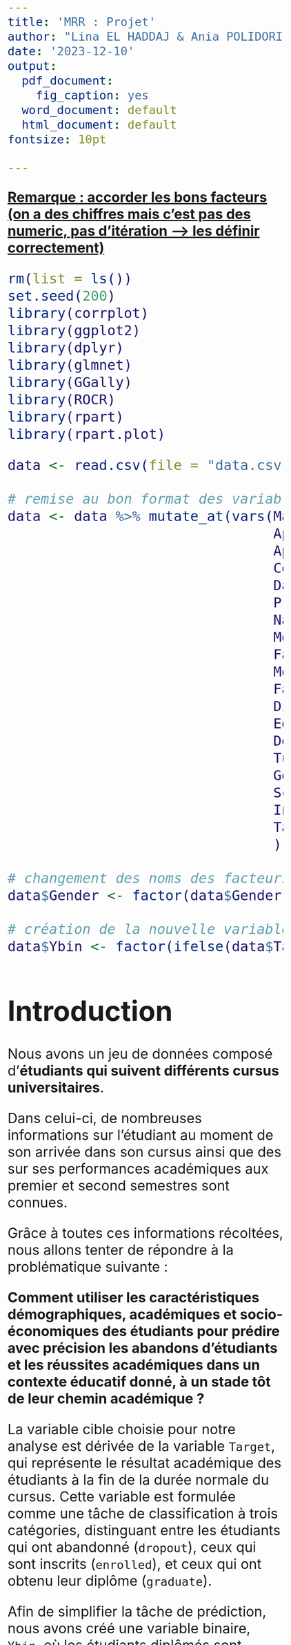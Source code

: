 ---
title: 'MRR : Projet'
author: "Lina EL HADDAJ & Ania POLIDORI"
date: '2023-12-10'
output:
  pdf_document:
    fig_caption: yes
  word_document: default
  html_document: default
fontsize: 10pt

---

```{=html}
<style type="text/css">
  body .main-container{
   max-width: 1100px !important;
   width: 1100px !important;
  }
  body {
    max-width: 1100px !important;
    margin = auto;
    padding: 5em;
  }
  body, td{
    font-size: 2em;
  }
  code.r{
    font-size: 1em;
  }
  pre{
    font-size: 1em;
    color: #191970;
  }
</style>
```
[**Remarque : accorder les bons facteurs (on a des chiffres mais c'est pas des numeric, pas d'itération --\> les définir correctement)**]{.underline}

```{r setup, include=FALSE}
rm(list = ls())
set.seed(200)
library(corrplot)
library(ggplot2)
library(dplyr)
library(glmnet)
library(GGally)
library(ROCR)
library(rpart)
library(rpart.plot)
```

```{r}
data <- read.csv(file = "data.csv", sep = ';', header = TRUE)

# remise au bon format des variables à facteurs
data <- data %>% mutate_at(vars(Marital.status,
                                Application.mode,
                                Application.order,
                                Course,
                                Daytime.evening.attendance.,
                                Previous.qualification, 
                                Nacionality,
                                Mother.s.qualification,
                                Father.s.qualification,
                                Mother.s.occupation,
                                Father.s.occupation,
                                Displaced,
                                Educational.special.needs,
                                Debtor,
                                Tuition.fees.up.to.date, 
                                Gender,
                                Scholarship.holder,
                                International, 
                                Target
                                ), as.factor) 

# changement des noms des facteurs du genre (pour que ce soit plus intuitif dans les analyses)
data$Gender <- factor(data$Gender, labels=c("F", "M"))

# création de la nouvelle variable cible
data$Ybin <- factor(ifelse(data$Target == "Graduate", 1, 0))

```


# Introduction

Nous avons un jeu de données composé d'**étudiants qui suivent différents cursus universitaires**. 

Dans celui-ci, de nombreuses informations sur l'étudiant au moment de son arrivée dans son cursus ainsi que des sur ses performances académiques aux premier et second semestres sont connues. 

Grâce à toutes ces informations récoltées, nous allons tenter de répondre à la problématique suivante : 

**Comment utiliser les caractéristiques démographiques, académiques et socio-économiques des étudiants pour prédire avec précision les abandons d'étudiants et les réussites académiques dans un contexte éducatif donné, à un stade tôt de leur chemin académique ?**


La variable cible choisie pour notre analyse est dérivée de la variable `Target`, qui représente le résultat académique des étudiants à la fin de la durée normale du cursus. Cette variable est formulée comme une tâche de classification à trois catégories, distinguant entre les étudiants qui ont abandonné (`dropout`), ceux qui sont inscrits (`enrolled`), et ceux qui ont obtenu leur diplôme (`graduate`).

Afin de simplifier la tâche de prédiction, nous avons créé une variable binaire, `Ybin`, où les étudiants diplômés sont représentés par 1, et les étudiants inscrits ou ayant abandonné par 0. Cette approche nous permet de concentrer notre modèle sur la prédiction de la réussite académique à la fin de la durée normale du cursus, en distinguant de manière binaire entre les étudiants qui obtiennent leur diplôme et ceux qui n'atteignent pas cet objectif, simplifiant ainsi la complexité de la tâche de classification initiale à trois catégories.


Dans une première partie (*cf. rendu 1*), nous avons effectué une étude préliminaire de nos données. Grâce à celle-ci, nous avons pu observer de la corrélation entre certaines de nos variables explicatives, ainsi qu'un lien probable entre certaines de nos variables explicatives et notre variable cible. On va donc modéliser nos données pour tenter d'expliquer et prédire au mieux notre variable cible. 


# Modèle complet

Dans un premier temps, notre variable cible étant maintenant une variable binaire, nous allons effectuer un modèle logistique complet, c'est-à-dire prenant en compte toutes les variables du jeu de données. Cette modélisation nous permettra déjà de savoir si au moins une des variables est significative dans notre modèle, et donc s'il est pertinent de tenter de modéliser la variable cible avec au moins une de ces variables prédictives. 

```{r}
# on retire la variable Target pour ne pas avoir de conflit avec notre nouvelle variable cible
data <- data %>% select(-Target)

# modèle complet 
mod_log <- glm(Ybin ~ . , data, family = "binomial")
summary(mod_log)
```

Plusieurs des variables présentes dans ce modèle ont une p-value < $\alpha = 5\%$ , tels que **Curricular.units.2nd.sem..approved.**  ou **Tuition.fees.up.to.date**, les analyses ont donc pu être continuées. 

Mais ce modèle affiche un message permettant de comprendre qu'il y a des problèmes de convergence dans le modèle ce qui va entraîner des problèmes dans le calcul des coefficients. 4 des coefficients n'ont pas pu être définis à cause de singularités, et d'autres affichent des coefficients NA. 

Mais il va quand même être possible d'effectuer des modèles logistiques à l'aide d'autres méthodes. 


# Echantillonnage 

Avant de modéliser les données, le jeu de données a du être découpé aléatoirement en 2 échantillons : un échantillon apprentissage (train) avec $70\%$ du jeu de données initial et un échantillon test avec $30\%$ du jeu de données initial. Cela permettra d'effectuer la modélisation sur l'échantillon d'apprentissage et ensuite de tester ce modèle et effectuer des prédictions sur l'échantillon test qui ne sera pas encore touché.

```{r}
# indices aléatoires pour split le dataset
indices <- sample(1:nrow(data), size = floor(0.70 * nrow(data)))

# échantillon train
train_set <- data[indices,]

#échantillon test
test_set <- data[-indices,]
```

Il a fallu vérifier que le jeu de données a été découpé de façon assez uniforme sur la variable cible afin de ne pas se retrouver avec un manque de données pour créer les modèles. 

```{r}
# summary pour voir les répartitions de toutes les variables
# summary(train_set)
# summary(test_set)
```

```{r}
# proportions de la variable cible dans les deux nouveaux jeux de données
# pour l'échantillon train
round(prop.table(table(train_set$Ybin)) * 100, 2)
# pour l'échantillon test
round(prop.table(table(test_set$Ybin)) * 100, 2)
```


# Modélisation

Afin de trouver un modèle permettant de prédire au mieux notre variable cible, nous allons effectuer deux types de modélisations différentes : la régression logistique pénalisée RIDGE ($\ell_2$) et la régression logistique pénalisée LASSO ($\ell_1$).  

Avec la régression logistique, on peut rencontrer des problèmes de sur-entraînement (*overfitting*) et de colinéarité entre les variables explicatives. 

C'est pour cela que l'on va faire les modèles RIDGE et LASSO : ce sont des régressions qui vont pénaliser les coefficients afin d'avoir un compromis acceptable entre la performance du modèle et la pénalisation des coefficients, en minimisant l'erreur de prédiction tout en homogéninisant les valeurs des paramètres.  

Dans les méthodes de régression pénalisées, $\lambda$ représente l'hyperparamètre clé utilisé pour régulariser les modèles. 

En somme, $\lambda$ reste un outil clé dans la boîte à outils de la régularisation, mais son application dépend du modèle et de ses caractéristiques spécifiques, justifiant son utilisation dans des contextes comme la régression RIDGE et LASSO, mais pas nécessairement dans tous les types de modélisation, notamment la modélisation logistique classique.

Pour LASSO, $\lambda$ favorise la parcimonie, forçant certains coefficients à zéro pour une sélection automatique de variables. 

RIDGE ne va pas vraiment servir à faire de la sélection de variables, mais plutôt à enlever la multi colinéarité des variables.

Contrairement à RIDGE, qui prévient le sur-ajustement en restreignant les coefficients, LASSO offre une solution plus épurée

Dans la modélisation logistique, l'utilisation de $\lambda$ n'est pas courante. 
Les régularisations se font souvent via d'autres mécanismes, comme la pénalité Elastic Net, rendant $\lambda$ spécifique aux approches RIDGE et LASSO.


Les pénalités étant définies en terme de valeurs numériques des coefficients, on va devoir transformer toutes nos variables factorielles (sauf la variable cible) en variables binaires. 

```{r}
# jeu train et test avec toutes les variables factorielles transformées en binaire
# sans la variable cible
x_train <- model.matrix(Ybin ~ . -1 , data = train_set)
x_test <- model.matrix(Ybin ~ . -1 , data = test_set)
```


```{r}
# ajustement du modèle ridge
mod_ridge <- glmnet(x = x_train , y = train_set$Ybin, family = "binomial", alpha = 0)

# ajustement du modèle lasso 
mod_lasso <- glmnet(x = x_train, y = train_set$Ybin, family = "binomial", alpha = 1)

# pour avoir les coefficients de chaque variable par régression
# pour chacun des 100 lambdas pris
## coef.glmnet(mod_ridge)
## coef.glmnet(mod_lasso)
```

En effectuant ces deux régressions avec la commande `glmnet`, un objet en ressort avec plusieurs informations. La valeur de $\lambda$ n'ayant pas été spécifiée, cet objet va contenir 100 valeurs de $\lambda$ différentes. Pour chacun de ces $\lambda$, il y aura les coefficients associés après la pénalisation. 

```{r}
# graphiques des coefficients en fonction des log des lambdas
par(mfrow = c(1,2))
plot(mod_ridge, xvar = "lambda", main = "RIDGE", cex.main = 0.8)
plot(mod_lasso, xvar = "lambda", main = "LASSO", cex.main = 0.8)
```

Les valeurs des $log(\lambda)$ prises dans les modélisations ne sont pas les mêmes : celles utilisées dans la modélisation RIDGE sont en générales plus grandes que celles prises dans la modélisation LASSO. Mais ce qui en ressort pour les 2 modélisations est que plus le $\lambda$ pris est grand, plus les coefficients ont tendance à avoir une valeur nulle. C'est une des **particularités** du paramètre $\lambda$ : plus il est grand, moins il y aura de coefficients. Mais ce qui change de RIDGE à LASSO et qui est visible à travers ces deux graphiques est que les coefficients RIDGE vont converger vers 0 tous à peu près au même $\lambda$ quand il devient très grand, tandis que les coefficients LASSO vont converger vers 0 pour n'importe quel $\lambda$ même s'ils vont presque tous être nuls quand le $\lambda$ est élevé. 

Mais afin d'avoir un modèle pénalisant permettant quand même d'avoir un bon pouvoir prédictif, il faut trouver le **meilleur lambda**. Il est donc nécessaire de faire de la validation croisée. 


# Validation croisée

La validation croisée va permettre de partitionner les données en plusieurs sous-ensembles grâce à la méthode des **k-folds**. Cette méthode divise les données en plis (*folds*) de taille égale. On utilisera les données d'apprentissage pour cela. 

Pour chaque pli, la validation croisée va ajuster le modèle sur les *k-1* plis restants (*ensemble d'entraînement*) et évalué sur le pli retenu (*ensemble de validation*). Ce processus est répété *k* fois, chaque pli servant une fois comme ensemble de validation. 

La validation croisée va permettre de trouver le $\lambda$ optimal, cest-à-dire le $\lambda$ qui maximise les performances moyennes sur les ensembles de validation, c'est à dire sur tous les plis.

Avec la commande `cv.glmnet`, le $\lambda$ choisi est celui qui minimise la déviance binomiale. 
C'est une mesure du **mauvais ajustement** du modèle par rapport aux données et une déviance basse pour un modèle logistique indique un bon ajustement du modèle aux données. 

$$D = -2 \times \ell(\hat{\beta})$$ avec $\ell(\hat{\beta})$ la log-vraisemblance sur notre modèle avec les coefficients $\hat{\beta}$. 

```{r}
# on prend 10 k folds, le nombre de folds par défaut 

# cross validation ridge 
cv_ridge <- cv.glmnet(x = x_train, y = train_set$Ybin, family = "binomial", alpha = 0)
# lambda optimal ridge
best_lambda_ridge <- cv_ridge$lambda.min
cat("Lambda optimal ridge :", best_lambda_ridge, "\n")

# cross validation lasso 
cv_lasso <- cv.glmnet(x = x_train, y = train_set$Ybin, family = "binomial", alpha = 1)

# lambda optimal lasso 
best_lambda_lasso <- cv_lasso$lambda.min
cat("Lambda optimal lasso :", best_lambda_lasso, "\n")

# graphiques déviance binomiale en fonction des log lambda
# droite pointillé bleue correspond au lambda optimal

par(mfrow = c(1,2))
# pour la cross validation ridge
plot(cv_ridge, main = "RIDGE")
abline(v = log(best_lambda_ridge), col = "blue", lty = 2, lwd = 2) 
# pour la cross validation lasso 
plot(cv_lasso, main = "LASSO")
abline(v = log(best_lambda_lasso), col = "blue", lty = 2, lwd = 2)
```

Il s'agit de graphiques représentant tous les $\lambda$ qui ont été testés avec la cross validation, en affichant leur log, par rapport à la déviance binomiale. 

Les $\lambda$ optimals en fonction de la méthode ne vont pas du tout être les mêmes : pour RIDGE, le $\lambda$ optimal est d'environ 0.0287 , qui est également un des plus petits $\lambda$ pris en compte dans la modélisation RIDGE initiale (avec 100 valeurs de $\lambda$ différentes) tandis que pour LASSO, le lambda optimal est d'environ 0.0052 et n'est pas un des plus petits pris en compte dans la modélisation, pourtant c'est bien celui qui minimise la déviance comme on peut le voir dans ce graphique. 


Le **choix** de ces $\lambda$ va permettre de passer à la dernière étape pour le choix du modèle final : les prédictions sur l'échantillon test. 


# Prédictions sur l'échantillon test

Les prédictions vont permettre de mesurer la performance des deux modèles sur un échantillon non entraîné. 

Dans un premier temps, il faut prédire les probabilités de la variable cible, qui vont ensuite être transformées en prédictions binaires de la variable cible. Pour cela, on va utiliser un seuil $S = 0.5$ (choisi par le critère MAP) mais cela ne veut pas dire que c'est le seuil le plus approprié pour mesurer les performances des modèles. Il sera vu juste après comment trouver un seuil acceptable. A partir de ce seuil, si l'estimation de la probabilité > S, alors la prédiction de la variable cible $\hat{Y} = 1$. Sinon, $\hat{Y} = 0$. 

```{r}
# estimations des probabilités de la variable cible
pred_probs_ridge <- predict(mod_ridge, newx = x_test, s = best_lambda_ridge, type = "response")
pred_probs_lasso <- predict(mod_lasso, newx = x_test, s = best_lambda_lasso, type = "response")

# transformations des probabilités en prédictions binaires (0 ou 1)
pred_classes_ridge <- ifelse(pred_probs_ridge > 0.5, 1, 0)
pred_classes_lasso <- ifelse(pred_probs_lasso > 0.5, 1, 0)

# stockage des prédictions et probas dans un dataframe
result_ridge <- cbind.data.frame(pred_probs_ridge, pred_classes_ridge)
colnames(result_ridge) <- c("Probabilités", "Prédictions")

result_lasso <- cbind.data.frame(pred_probs_lasso, pred_classes_lasso)
colnames(result_lasso) <- c("Probabilités", "Prédictions")
```


C'est à partir de ces prédictions que les performances du modèle vont être mesurées. 

# Performances

## Matrice de confusion 

```{r, fig.show='hold'}
# créations des matrices de confusions
conf_matrix_ridge <- addmargins(table(Prédictions = pred_classes_ridge, Réalité = test_set$Ybin))
conf_matrix_lasso <- addmargins(table(Prédictions = pred_classes_lasso, Réalité = test_set$Ybin))

# affichage matrice de confusion ridge
cat("\n", "RIDGE", "\n")
print(conf_matrix_ridge)

# affichage matrice de confusion lasso
cat("\n", "LASSO", "\n")
print(conf_matrix_lasso)
```

Ces matrices de confusions contiennent plusieurs informations : 

-   **Vrais Positifs (VP) :** Cela représente le nombre d'étudiants pour lesquels le modèle a correctement prédit la réussite. ($\hat{Y} = 1$ quand $Y = 1$)

    Le modèle RIDGE contient 578 VP contre 581 pour le modèle LASSO 
    
-   **Vrais** **Négatifs (VN) :** Cela représente le nombre d'étudiants pour lesquels le modèle a correctement prédit l'échec ($\hat{Y} = 0$ quand $Y = 0$)

    548 pour RIDGE contre 559 pour LASSO 

-   **Faux Positifs (FP) :** Cela signifie que le modèle a prédit à tort la réussite pour ces étudiants. ($\hat{Y} = 1$ quand $Y = 0$)

    133 pour RIDGE contre 122 pour LASSO

-   **Faux Négatifs (FN) :** Cela signifie que le modèle a omis de prédire la réussite pour ces étudiants. ($\hat{Y} = 0$ quand $Y = 1$)

    69 pour RIDGE contre 66 pour LASSO
    
    
Le modèle LASSO a une meilleure capacité à prédire à la fois les succès (VP élevés) et les échecs (VN élevés) que le modèle RIDGE. Les faux positifs (prédire à tort le succès) sont relativement faibles pour les deux modèles mais plus pour LASSO, ce qui suggère que le modèle n'est pas trop optimiste dans ses prédictions.
Les faux négatifs (manquer la prédiction de réussite) sont deux fois plus faibles, indiquant que le modèle pourrait être assez sensible à ne pas manquer les réussites. 


Mais ces matrices de confusions peuvent également permettre de trouver des indicateurs sur le modèle permettant de connaître le bon ajustement ou non des modèles. 

```{r, fig.show='hold'}
# Création d'une fonction pour afficher plusieurs métriques d'évaluation
evaluate_model <- function(actual, predicted) {
  confusion_matrix <- table(Prédiction = predicted, Réalité = actual)
  accuracy <- sum(diag(confusion_matrix)) / sum(confusion_matrix)
  precision <- confusion_matrix[2, 2] / sum(confusion_matrix[, 2])
  recall <- confusion_matrix[2, 2] / sum(confusion_matrix[2, ])
  f1_score <- 2 * (precision * recall) / (precision + recall)
  specificity = confusion_matrix[1,1] / sum(confusion_matrix[,1])
  
  cat("Précision :", precision, "\n")
  cat("Rappel :", recall, "\n")
  cat("F-mesure :", f1_score, "\n")
  cat("Exactitude (Accuracy) :", accuracy, "\n")
  cat("Spécificité :", specificity, "\n")
  
  return(confusion_matrix)
}

# Utilisation de la fonction
cat("\n", "RIDGE", "\n")
eval_ridge <- evaluate_model(test_set$Ybin, pred_classes_ridge)
cat("\n", "LASSO", "\n")
eval_lasso <- evaluate_model(test_set$Ybin, pred_classes_lasso)
```

-   **Précision (Precision) : **

    Elle mesure la proportion de vrais positifs parmi les instances prédites comme positives.
    Elle indique ici les étudiants prédits comme réussissant (diplômés) qui le sont réellement.
    Elle est plus élevée pour le modèle LASSO à 89.8% que pour le modèle RIDGE a 89.33%, mais on ne remarque pas réellement de grosses distinctions entre les deux. 
    
-    **Rappel (Recall) / Sensibilité : **

    Également appelé sensibilité, il mesure la proportion de vrais positifs parmi toutes les instances réellement positives. Ces sont les étudiants réellement diplômés qui ont été correctement identifiés par le modèle.

-   **F-mesure :**

    C'est une moyenne harmonique de la précision et du rappel.
    Elle donne une mesure équilibrée entre les deux.

-   **Exactitude (Accuracy) :**

    Elle mesure la proportion totale de prédictions correctes (vrais positifs + vrais négatifs).


-   **Spécificité :**

    Elle mesure la capacité du modèle à reconnaître les étudiants non diplômés parmi les étudiants non diplomés. 
    
    
En comparant toutes ces mesures, on voit que LASSO a de meilleures performances que RIDGE. 


    








## Courbes ROC et AUC





# Éxtension de l'étude

Malgré les diverses options d'extension possibles pour notre étude de jeu de données, nous avons délibérément choisi d'explorer une approche différente en adoptant un arbre de classification plutôt que d'opter pour un modèle de régression Elastic Net ou un classificateur k plus proches voisins (k-NN). Cette décision repose sur plusieurs considérations clés :

1.  **Interprétabilité :** Les arbres de classification se distinguent par leur facilité d'interprétation et de visualisation. Leur logique sous-jacente est rendue transparente grâce à des règles de décision simples.

2.  **Non-linéarité :** Les arbres sont capables de saisir des relations non linéaires entre les caractéristiques et la variable cible sans nécessiter une spécification explicite de la forme fonctionnelle.

3.  **Adaptabilité :** Les arbres peuvent traiter efficacement des jeux de données mixtes, comprenant à la fois des caractéristiques catégorielles et numériques, sans nécessiter un prétraitement intensif.

4.  **Robustesse aux valeurs aberrantes :** Comparativement à certains modèles linéaires, les arbres de classification démontrent une relative robustesse face aux valeurs aberrantes.

5.  **Découverte de quelque chose de différent :** En plus des considérations techniques, notre choix reflète également un désir d'exploration et de découverte dans le cadre de notre projet, et l'opportunité de tirer parti des particularités de notre ensemble de données.

```{r}
# Choix des variables pertinentes
selected_vars <- c("Previous.qualification", "Admission.grade", "Debtor", "Mother.s.occupation")

# Création d'un sous-ensemble avec les variables sélectionnées
subset_data <- data[, c(selected_vars, "Ybin")]

# Construction de l'arbre de classification
tree_model <- rpart(Ybin ~ ., data = subset_data, method = "class")

# Visualisation de l'arbre avec des informations détaillées
rpart.plot(tree_model, extra = 101, under = TRUE, type = 2, fallen.leaves = TRUE)
```

```{r}
summary(tree_model)
```

1.  **Variables importantes :**

    -   La variable la plus importante est "Debtor", contribuant à 55 % de l'importance globale. Cela suggère que le fait d'avoir des dettes a un impact significatif sur la prédiction de la variable cible "Ybin" et donc sur la diplomation des étudiants.
    -   Ensuite, "Admission.grade" contribue à 22 %, ce qui indique que les notes d'admission sont également un facteur crucial dans la prise de décision.
    -   "Mother.s.occupation" contribue à 15 %, ce qui suggère que le métier de la mère de l'étudiant joue un rôle important dans la prédiction.
    -   "Previous.qualification" contribue à 7 %, indiquant que le niveau d'éducation précédent a une influence moindre mais non négligeable.

2.  **Nœuds de décision :**

    -   Le nœud 3 (à gauche du nœud principal) utilise principalement la variable "Admission.grade" pour décider de la classification.

    -   Le nœud 7 (à droite du nœud principal) utilise la variable "Mother.s.occupation" pour prendre des décisions.

3.  **Feuilles :**

    -   Les feuilles fournissent des probabilités de classe, par exemple, le nœud 2 (feuille) prédit la classe 0 (non diplomé) avec une probabilité de 0,799, indiquant une forte confiance dans la prédiction.

    -   Le nœud 15 (feuille) prédit la classe 1 (diplômé) avec une probabilité de 0,591.

4.  **Erreurs de classification :**

    -   L'erreur de classification diminue à mesure que l'arbre progresse. Les feuilles ont des erreurs de classification spécifiques, par exemple, le nœud 15 a une erreur de 40,93 %.

5.  **Variables de division :**

    -   L'arbre utilise des variables spécifiques pour diviser les nœuds, telles que "Debtor", "Admission.grade", "Mother.s.occupation", et "Previous.qualification".

Maintenant, examinons les résultats de l'arbre de classification pour chaque variable une à une :

1.  **Debtor (Endetté) :**

    -   **Variable Importance :** 55

    -   L'arbre commence par diviser les données en fonction de la variable "Debtor". La division la plus significative est basée sur le fait d'être endetté ou non.

    -   **Feuille 2 (Endetté) :** Il y a 503 observations dans cette feuille, avec une probabilité de 20% de diplomation (Ybin = 0) et 80% de non-diplomation (Ybin = 1).

    -   **Feuille 3 (Non-endetté) :** Il y a 3921 observations dans cette feuille, avec une probabilité de diplomation de 46% (Ybin = 1) et de non-diplomation de 54% (Ybin = 0).

2.  **Admission.grade (Note d'admission) :**

    -   **Variable Importance :** 22

    -   L'arbre effectue une division supplémentaire en fonction de la note d'admission, en particulier, si la note d'admission est inférieure à 112.25.

    -   **Feuille 6 (Note d'admission \< 112.25) :** Il y a 514 observations dans cette feuille, avec une probabilité de diplomation de 37% (Ybin = 1) et de non-diplomation de 63% (Ybin = 0).

    -   **Feuille 7 (Note d'admission \>= 112.25) :** Il y a 3407 observations dans cette feuille, avec une probabilité de diplomation de 44% (Ybin = 1) et de non-diplomation de 56% (Ybin = 0).

3.  **Mother's Occupation (Profession de la mère) :**

    -   **Variable Importance :** 15

    -   L'arbre effectue une division basée sur la profession de la mère.

    -   **Feuille 14 (Profession de la mère catégorie 0, 1 ou 2) :** Il y a 558 observations dans cette feuille, avec une probabilité de diplomation de 42% (Ybin = 1) et de non-diplomation de 58% (Ybin = 0).

    -   **Feuille 15 (Profession de la mère catégorie 3 à 194) :** Il y a 2849 observations dans cette feuille, avec une probabilité de diplomation de 41% (Ybin = 1) et de non-diplomation de 59% (Ybin = 0).

4.  **Previous qualification (Qualification précédente) :**

    -   **Variable Importance :** 7

    -   L'arbre effectue une division basée sur la qualification précédente.

    -   **Feuille 30 (Qualification précédente catégorie 1 à 15) :** Il y a 345 observations dans cette feuille, avec une probabilité de diplomation de 46% (Ybin = 1) et de non-diplomation de 54% (Ybin = 0).

    -   **Feuille 31 (Qualification précédente catégorie 19 à 43) :** Il y a 2504 observations dans cette feuille, avec une probabilité de diplomation de 39% (Ybin = 1) et de non-diplomation de 61% (Ybin = 0).

Ces résultats fournissent des informations sur la manière dont chaque variable influence la prédiction de diplomation. Par exemple, être endetté semble avoir un impact significatif, tout comme la note d'admission. La profession de la mère et la qualification précédente ont également un certain effet, bien que moins important.

En effet, l'accès à l'éducation supérieure représente souvent un défi financier important pour de nombreuses personnes, avec le coût annuel des études universitaires dans leur pays nécessitant parfois d'importants sacrifices financiers. Dans ce contexte, l'emprunt devient une nécessité incontournable pour certains individus cherchant à poursuivre des études supérieures.

Par ailleurs, un facteur tout aussi crucial, bien que moins prégnant que l'endettement financier, réside dans l'emploi de la mère. Appartenir à une catégorie sociale spécifique en raison de l'emploi des parents peut véritablement servir de levier pour les enfants. Que cet emploi fournisse à la famille des ressources financières supplémentaires ou qu'il requière un niveau d'études élevé, offrant ainsi à l'enfant un modèle de réussite scolaire et des conseils précieux, le statut social des parents exerce un impact significatif sur le parcours éducatif des enfants.

Il convient également de noter que des parents ayant suivi des études poussées peuvent créer un environnement familial plus structuré, avec une attention particulière portée à la scolarité de l'enfant. Cette dynamique familiale peut se traduire par un soutien accru, des attentes éducatives élevées et une sensibilisation accrue à l'importance de la réussite scolaire, contribuant ainsi de manière positive au développement académique de l'enfant.
